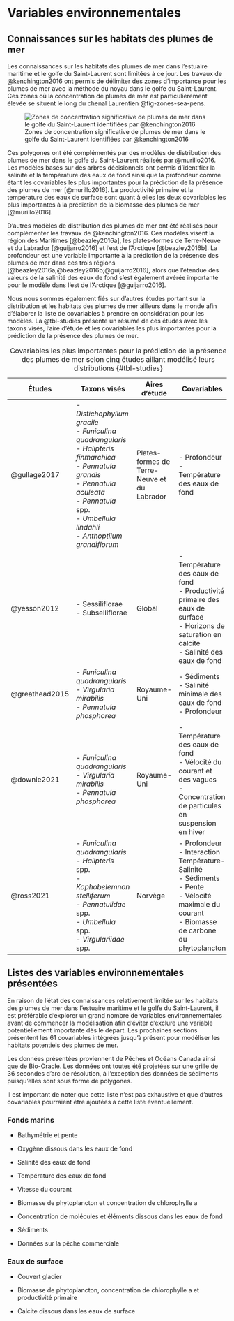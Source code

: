 # Variables environnementales

## Connaissances sur les habitats des plumes de mer

Les connaissances sur les habitats des plumes de mer dans l'estuaire maritime et le golfe du Saint-Laurent sont limitées à ce jour.
Les travaux de @kenchington2016 ont permis de délimiter des zones d'importance pour les plumes de mer avec la méthode du noyau dans le golfe du Saint-Laurent.
Ces zones où la concentration de plumes de mer est particulièrement élevée se situent le long du chenal Laurentien @fig-zones-sea-pens.

![Zones de concentration significative de plumes de mer dans le golfe du Saint-Laurent identifiées par @kenchington2016](figures/sea_pens_areas.png){#fig-zones-sea-pens}

Ces polygones ont été complémentés par des modèles de distribution des plumes de mer dans le golfe du Saint-Laurent réalisés par @murillo2016.
Les modèles basés sur des arbres décisionnels ont permis d'identifier la salinité et la température des eaux de fond ainsi que la profondeur comme étant les covariables les plus importantes pour la prédiction de la présence des plumes de mer [@murillo2016].
La productivité primaire et la température des eaux de surface sont quant à elles les deux covariables les plus importantes à la prédiction de la biomasse des plumes de mer [@murillo2016].

D'autres modèles de distribution des plumes de mer ont été réalisés pour complémenter les travaux de @kenchington2016. 
Ces modèles visent la région des Maritimes [@beazley2016a], les plates-formes de Terre-Neuve et du Labrador [@guijarro2016] et l'est de l'Arctique [@beazley2016b].
La profondeur est une variable importante à la prédiction de la présence des plumes de mer dans ces trois régions [@beazley2016a;@beazley2016b;@guijarro2016], alors que l'étendue des valeurs de la salinité des eaux de fond s'est également avérée importante pour le modèle dans l'est de l'Arctique [@guijarro2016].

Nous nous sommes également fiés sur d'autres études portant sur la distribution et les habitats des plumes de mer ailleurs dans le monde afin d'élaborer la liste de covariables à prendre en considération pour les modèles.
La @tbl-studies présente un résumé de ces études avec les taxons visés, l'aire d'étude et les covariables les plus importantes pour la prédiction de la présence des plumes de mer.

| Études | Taxons visés | Aires d'étude | Covariables | 
|--------|--------------|---------------|-----------|
| @gullage2017 | - *Distichophyllum gracile* <br> - *Funiculina quadrangularis* <br> - *Halipteris finmarchica* <br> - *Pennatula grandis* <br> - *Pennatula aculeata* <br> - *Pennatula* spp. <br> - *Umbellula lindahli* <br> - *Anthoptilum grandiflorum* | Plates-formes de Terre-Neuve et du Labrador | - Profondeur <br> - Température des eaux de fond |
| @yesson2012 | - Sessiliflorae <br> - Subselliflorae | Global | - Température des eaux de fond <br> - Productivité primaire des eaux de surface <br> - Horizons de saturation en calcite <br> - Salinité des eaux de fond |
| @greathead2015 | - *Funiculina quadrangularis* <br> - *Virgularia mirabilis* <br> - *Pennatula phosphorea* | Royaume-Uni | - Sédiments <br> - Salinité minimale des eaux de fond <br> - Profondeur |
| @downie2021 | - *Funiculina quadrangularis* <br> - *Virgularia mirabilis* <br> - *Pennatula phosphorea* | Royaume-Uni | - Température des eaux de fond <br> - Vélocité du courant et des vagues <br> - Concentration de particules en suspension en hiver |
| @ross2021 | - *Funiculina quadrangularis* <br> - *Halipteris* spp. <br> - *Kophobelemnon stelliferum* <br> - *Pennatulidae* spp. <br> - *Umbellula* spp. <br> - *Virgulariidae* spp. | Norvège | - Profondeur <br> - Interaction Température-Salinité <br> - Sédiments <br> - Pente <br> - Vélocité maximale du courant <br> - Biomasse de carbone du phytoplancton |

: Covariables les plus importantes pour la prédiction de la présence des plumes de mer selon cinq études aillant modélisé leurs distributions {#tbl-studies}


## Listes des variables environnementales présentées

En raison de l'état des connaissances relativement limitée sur les habitats des plumes de mer dans l'estuaire maritime et le golfe du Saint-Laurent, il est préférable d'explorer un grand nombre de variables environnementales avant de commencer la modélisation afin d'éviter d'exclure une variable potentiellement importante dès le départ.
Les prochaines sections présentent les 61 covariables intégrées jusqu'à présent pour modéliser les habitats potentiels des plumes de mer.

Les données présentées proviennent de Pêches et Océans Canada ainsi que de Bio-Oracle.
Les données ont toutes été projetées sur une grille de 36 secondes d'arc de résolution, à l'exception des données de sédiments puisqu'elles sont sous forme de polygones.

Il est important de noter que cette liste n'est pas exhaustive et que d'autres covariables pourraient être ajoutées à cette liste éventuellement.


### Fonds marins

* Bathymétrie et pente

* Oxygène dissous dans les eaux de fond

* Salinité des eaux de fond

* Température des eaux de fond

* Vitesse du courant

* Biomasse de phytoplancton et concentration de chlorophylle a

* Concentration de molécules et éléments dissous dans les eaux de fond

* Sédiments

* Données sur la pêche commerciale


### Eaux de surface

* Couvert glacier

* Biomasse de phytoplancton, concentration de chlorophylle a et productivité primaire

* Calcite dissous dans les eaux de surface

